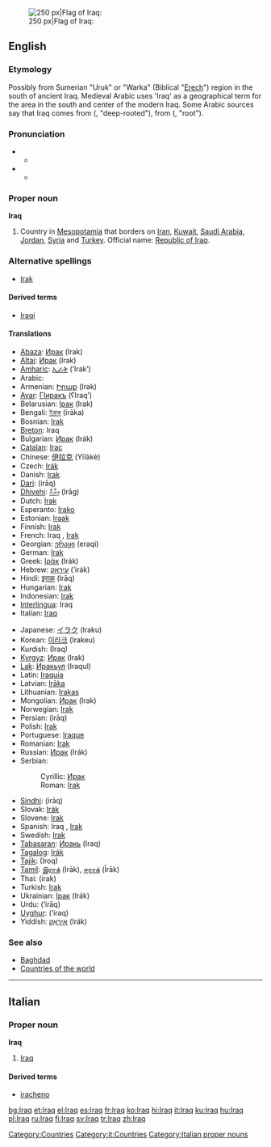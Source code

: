 {{wikipedia}}
[[Image:Flag of Iraq.svg|thumb|right|250 px|Flag of Iraq: {{ARchar|[[الله أكبر]]}}]]
==English==

===Etymology===
Possibly from Sumerian "Uruk" or "Warka" (Biblical "[[Erech]]") region in the south of ancient Iraq. Medieval Arabic uses 'Iraq' as a geographical term for the area in the south and center of the modern Iraq. Some Arabic sources say that Iraq comes from {{ARchar|[[عريق]]}} ({{IPAchar|ʕarí:q}}, "deep-rooted"), from {{ARchar|[[عرق]]}} ({{IPAchar|ʕirq}}, "root").

===Pronunciation===
*{{IPA|/ɪrɑːk/}}
**{{rhymes|ɑːk}}
*{{IPA|/ɪræk/}}
**{{rhymes|æk}}

===Proper noun===
'''Iraq'''

# Country in [[Mesopotamia]] that borders on [[Iran]], [[Kuwait]], [[Saudi Arabia]], [[Jordan]], [[Syria]] and [[Turkey]]. Official name: [[Republic of Iraq]].

===Alternative spellings===
*[[Irak]]

====Derived terms====
*[[Iraqi]]

====Translations====
{{top}}
*[[Abaza]]: [[Ирак]] (Irak)
*[[Altai]]: [[Ирак]] (Irak)
*[[Amharic]]: [[ኢራቅ]] (’Irak’)
*Arabic: {{ARchar|[[العراق]]}} {{IPAchar|(al-ʕirāq)}}
*Armenian: [[Իրաք]] (Irak)
*[[Avar]]: [[ГІиракъ]] (ʕIraqʼ)
*Belarusian: [[Ірак]] (Irak) {{m}}
*Bengali: [[ইরাক]] (irāka)
*Bosnian: [[Irak#Bosnian|Irak]] {{m}}
*[[Breton]]: Iraq
*Bulgarian: [[Ирак]] (Irák) {{m}}
*[[Catalan]]: [[Irac]]
*Chinese: [[伊拉克]] (Yīlàkè)
*Czech: [[Irák]] {{m}}
*Danish: [[Irak]]
*[[Dari]]: {{FAchar|[[عراق]]}} (irāq)
*[[Dhivehi]]: [[އިރާގް]] (Irāg)
*Dutch: [[Irak]]
*Esperanto: [[Irako]]
*Estonian: [[Iraak]]
*Finnish: [[Irak]]
*French: Iraq {{m}}, [[Irak]] {{m}}
*Georgian: [[ერაყი]] (eraqi)
*German: [[Irak]] {{m}}
*Greek: [[Ιράκ]] (Irák) {{n}}
*Hebrew: [[עיראק]] (’irák)
*Hindi: [[इराक़]] (Irāq)
*Hungarian: [[Irak]]
*Indonesian: [[Irak]]
*[[Interlingua]]: Iraq
*Italian: [[Iraq#Itaian|Iraq]] {{m}}
{{mid}}
*Japanese: [[イラク]] (Iraku)
*Korean: [[이라크]] (Irakeu)
*Kurdish: {{FAchar|[[عێراق]]}} (Iraq)
*[[Kyrgyz]]: [[Ирак]] (Irak)
*[[Lak]]: [[Иракьул]] (Iraqul)
*Latin: [[Iraquia]] {{f}}
*Latvian: [[Irāka]]
*Lithuanian: [[Irakas]]
*Mongolian: [[Ирак]] (Irak)
*Norwegian: [[Irak]]
*Persian: {{FAchar|[[عراق]]}} (irāq)
*Polish: [[Irak]] {{m}}
*Portuguese: [[Iraque]]
*Romanian: [[Irak]] {{n}}
*Russian: [[Ирак]] (Irák) {{m}}
*Serbian:
*:Cyrillic: [[Ирак#Serbian|Ирак]] {{m}}
*:Roman: [[Irak#Serbian|Irak]] {{m}}
*[[Sindhi]]: {{SDchar|[[عراق]]}} (irāq)
*Slovak: [[Irák]]
*Slovene: [[Irak]]
*Spanish: Iraq {{m}}, [[Irak]] {{m}}
*Swedish: [[Irak]]
*[[Tabasaran]]: [[Иракь]] (Iraq)
*[[Tagalog]]: [[Irák]]
*[[Tajik]]: {{RUchar|[[Ироқ]]}} (Iroq)
*[[Tamil]]: [[இராக்]] (Irāk), [[ஈராக்]] (Īrāk)
*Thai: {{THchar|[[อิรัก]]}} (irak)
*Turkish: [[Irak]]
*Ukrainian: [[Ірак]] (Irák) {{m}}
*Urdu: {{URchar|[[عراق]]}} (’irāq)
*[[Uyghur]]: {{FAchar|[[ﺋﯩﺮﺍﻕ]]}} (’iraq)
*Yiddish: [[איראַק]] (Irák)
{{bottom}}

===See also===
*[[Baghdad]]
*[[Countries of the world]]

[[Category:Countries]]
----

==Italian==
{{wikipedia|lang=it}}
===Proper noun===
'''Iraq''' {{m}}

# [[Iraq#English|Iraq]]

====Derived terms====
*[[iracheno]]

[[Category:it:Countries]]
[[Category:Italian proper nouns]]
[[bg:Iraq]]
[[et:Iraq]]
[[el:Iraq]]
[[es:Iraq]]
[[fr:Iraq]]
[[ko:Iraq]]
[[hi:Iraq]]
[[it:Iraq]]
[[ku:Iraq]]
[[hu:Iraq]]
[[pl:Iraq]]
[[ru:Iraq]]
[[fi:Iraq]]
[[sv:Iraq]]
[[tr:Iraq]]
[[zh:Iraq]]